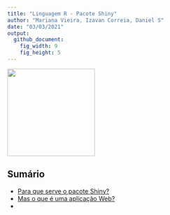 ```yaml
---
title: "Linguagem R - Pacote Shiny"
author: "Mariana Vieira, Izavan Correia, Daniel S"
date: "03/03/2021"
output:
  github_document:
    fig_width: 9
    fig_height: 5
---
```


<img src="./assets/shiny-logo.png" width="200" align="center">

## Sumário

- [Para que serve o pacote Shiny?](#Para-que-serve-o-pacote-Shiny?)
- [Mas o que é uma aplicação Web?](#Mas-o-que-é-uma-aplicação-Web?)
- 
